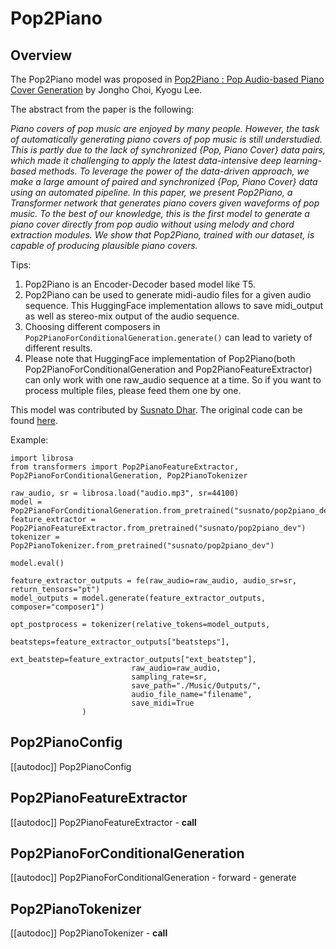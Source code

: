 <!--Copyright 2023 The HuggingFace Team. All rights reserved.

Licensed under the Apache License, Version 2.0 (the "License"); you may not use this file except in compliance with
the License. You may obtain a copy of the License at

http://www.apache.org/licenses/LICENSE-2.0

Unless required by applicable law or agreed to in writing, software distributed under the License is distributed on
an "AS IS" BASIS, WITHOUT WARRANTIES OR CONDITIONS OF ANY KIND, either express or implied. See the License for the
specific language governing permissions and limitations under the License.
-->

# Pop2Piano

## Overview

The Pop2Piano model was proposed in [Pop2Piano : Pop Audio-based Piano Cover Generation](https://arxiv.org/abs/2211.00895) by Jongho Choi, Kyogu Lee.

The abstract from the paper is the following:

*Piano covers of pop music are enjoyed by many people. However, the
task of automatically generating piano covers of pop music is still
understudied. This is partly due to the lack of synchronized
{Pop, Piano Cover} data pairs, which made it challenging to apply
the latest data-intensive deep learning-based methods. To leverage
the power of the data-driven approach, we make a large amount of
paired and synchronized {Pop, Piano Cover} data using an automated
pipeline. In this paper, we present Pop2Piano, a Transformer network
that generates piano covers given waveforms of pop music. To the best
of our knowledge, this is the first model to generate a piano cover
directly from pop audio without using melody and chord extraction
modules. We show that Pop2Piano, trained with our dataset, is capable
of producing plausible piano covers.*


Tips:

1. Pop2Piano is an Encoder-Decoder based model like T5.
2. Pop2Piano can be used to generate midi-audio files for a given audio sequence. This HuggingFace implementation allows to save midi_output as well as stereo-mix output of the audio sequence.
3. Choosing different composers in `Pop2PianoForConditionalGeneration.generate()` can lead to variety of different results.
4. Please note that  HuggingFace implementation of Pop2Piano(both Pop2PianoForConditionalGeneration and Pop2PianoFeatureExtractor) can only work with one raw_audio sequence at a time. So if you want to process multiple files, please feed them one by one.  

This model was contributed by [Susnato Dhar](https://huggingface.co/susnato).
The original code can be found [here](https://github.com/sweetcocoa/pop2piano).

Example:
```
import librosa
from transformers import Pop2PianoFeatureExtractor, Pop2PianoForConditionalGeneration, Pop2PianoTokenizer

raw_audio, sr = librosa.load("audio.mp3", sr=44100)
model = Pop2PianoForConditionalGeneration.from_pretrained("susnato/pop2piano_dev")
feature_extractor = Pop2PianoFeatureExtractor.from_pretrained("susnato/pop2piano_dev")
tokenizer = Pop2PianoTokenizer.from_pretrained("susnato/pop2piano_dev")

model.eval()

feature_extractor_outputs = fe(raw_audio=raw_audio, audio_sr=sr, return_tensors="pt")
model_outputs = model.generate(feature_extractor_outputs, composer="composer1")

opt_postprocess = tokenizer(relative_tokens=model_outputs,
                           beatsteps=feature_extractor_outputs["beatsteps"],
                           ext_beatstep=feature_extractor_outputs["ext_beatstep"],
                           raw_audio=raw_audio,
                           sampling_rate=sr,
                           save_path="./Music/Outputs/",
                           audio_file_name="filename",
                           save_midi=True
                )
```


## Pop2PianoConfig

[[autodoc]] Pop2PianoConfig

## Pop2PianoFeatureExtractor

[[autodoc]] Pop2PianoFeatureExtractor
    - __call__

## Pop2PianoForConditionalGeneration

[[autodoc]] Pop2PianoForConditionalGeneration
    - forward
    - generate

## Pop2PianoTokenizer

[[autodoc]] Pop2PianoTokenizer
    - __call__

